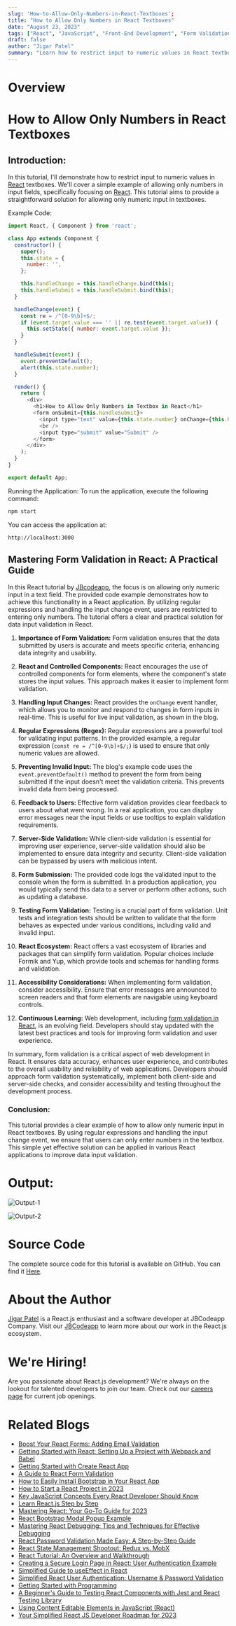 ```yaml
---
slug: 'How-to-Allow-Only-Numbers-in-React-Textboxes';
title: "How to Allow Only Numbers in React Textboxes"
date: "August 23, 2023"
tags: ["React", "JavaScript", "Front-End Development", "Form Validation"]
draft: false
author: "Jigar Patel"
summary: "Learn how to restrict input to numeric values in React textboxes. This tutorial provides a straightforward solution using regular expressions and React's onChange event handling to allow only numbers in input fields."
---
```


# Overview

<TOCInline toc={props.toc} exclude="Overview" toHeading={2} />

# How to Allow Only Numbers in React Textboxes

## Introduction:

In this tutorial, I'll demonstrate how to restrict input to numeric values in [React](https://react.dev/) textboxes. We'll cover a simple example of allowing only numbers in input fields, specifically focusing on [React](https://react.dev/). This tutorial aims to provide a straightforward solution for allowing only numeric input in textboxes.

Example Code:

```javascript
import React, { Component } from 'react';

class App extends Component {
  constructor() {
    super();
    this.state = {
      number: '',
    };

    this.handleChange = this.handleChange.bind(this);
    this.handleSubmit = this.handleSubmit.bind(this);
  }

  handleChange(event) {
    const re = /^[0-9\b]+$/;
    if (event.target.value === '' || re.test(event.target.value)) {
      this.setState({ number: event.target.value });
    }
  }

  handleSubmit(event) {
    event.preventDefault();
    alert(this.state.number);
  }

  render() {
    return (
      <div>
        <h1>How to Allow Only Numbers in Textbox in React</h1>
        <form onSubmit={this.handleSubmit}>
          <input type="text" value={this.state.number} onChange={this.handleChange} />
          <br />
          <input type="submit" value="Submit" />
        </form>
      </div>
    );
  }
}

export default App;
```

Running the Application:
To run the application, execute the following command:

```bash
npm start
```

You can access the application at:

```bash
http://localhost:3000
```

## Mastering Form Validation in React: A Practical Guide

In this React tutorial by [JBcodeapp](https://jbcodeapp.com), the focus is on allowing only numeric input in a text field. The provided code example demonstrates how to achieve this functionality in a React application. By utilizing regular expressions and handling the input change event, users are restricted to entering only numbers. The tutorial offers a clear and practical solution for data input validation in React.

1. **Importance of Form Validation:**
   Form validation ensures that the data submitted by users is accurate and meets specific criteria, enhancing data integrity and usability.

2. **React and Controlled Components:**
   React encourages the use of controlled components for form elements, where the component's state stores the input values. This approach makes it easier to implement form validation.

3. **Handling Input Changes:**
   React provides the `onChange` event handler, which allows you to monitor and respond to changes in form inputs in real-time. This is useful for live input validation, as shown in the blog.

4. **Regular Expressions (Regex):**
   Regular expressions are a powerful tool for validating input patterns. In the provided example, a regular expression (`const re = /^[0-9\b]+$/;`) is used to ensure that only numeric values are allowed.

5. **Preventing Invalid Input:**
   The blog's example code uses the `event.preventDefault()` method to prevent the form from being submitted if the input doesn't meet the validation criteria. This prevents invalid data from being processed.

6. **Feedback to Users:**
   Effective form validation provides clear feedback to users about what went wrong. In a real application, you can display error messages near the input fields or use tooltips to explain validation requirements.

7. **Server-Side Validation:**
   While client-side validation is essential for improving user experience, server-side validation should also be implemented to ensure data integrity and security. Client-side validation can be bypassed by users with malicious intent.

8. **Form Submission:**
   The provided code logs the validated input to the console when the form is submitted. In a production application, you would typically send this data to a server or perform other actions, such as updating a database.

9. **Testing Form Validation:**
   Testing is a crucial part of form validation. Unit tests and integration tests should be written to validate that the form behaves as expected under various conditions, including valid and invalid input.

10. **React Ecosystem:**
    React offers a vast ecosystem of libraries and packages that can simplify form validation. Popular choices include Formik and Yup, which provide tools and schemas for handling forms and validation.

11. **Accessibility Considerations:**
    When implementing form validation, consider accessibility. Ensure that error messages are announced to screen readers and that form elements are navigable using keyboard controls.

12. **Continuous Learning:**
    Web development, including [form validation in React](/), is an evolving field. Developers should stay updated with the latest best practices and tools for improving form validation and user experience.

In summary, form validation is a critical aspect of web development in React. It ensures data accuracy, enhances user experience, and contributes to the overall usability and reliability of web applications. Developers should approach form validation systematically, implement both client-side and server-side checks, and consider accessibility and testing throughout the development process.

### Conclusion:

This tutorial provides a clear example of how to allow only numeric input in React textboxes. By using regular expressions and handling the input change event, we ensure that users can only enter numbers in the textbox. This simple yet effective solution can be applied in various React applications to improve data input validation.

# Output:

![Output-1](/static/blog/How-to-Allow-Only-Numbers-in-React-Textboxes/image.png)

![Output-2](/static/blog/How-to-Allow-Only-Numbers-in-React-Textboxes/image-1.png)

# Source Code

The complete source code for this tutorial is available on GitHub. You can find it [Here](https://github.com/jbcodeapp/Blogs/tree/main/How%20to%20Allow%20Only%20Numbers%20in%20React%20Textboxes).

# About the Author

[Jigar Patel](https://expertlaravel.com) is a React.js enthusiast and a software developer at JBCodeapp Company. Visit our [JBCodeapp](https://jbcodeapp.com) to learn more about our work in the React.js ecosystem.

# We're Hiring!

Are you passionate about React.js development? We're always on the lookout for talented developers to join our team. Check out our [careers page](https://jbcodeapp.com) for current job openings.

# Related Blogs

- [Boost Your React Forms: Adding Email Validation](boost-your-react-forms-adding-email-validation.mdx)
- [Getting Started with React: Setting Up a Project with Webpack and Babel](getting-started-react-setup-webpack-babel.mdx)
- [Getting Started with Create React App](getting-started-with-create-react-app.mdx)
- [A Guide to React Form Validation](Here's-a-simple-guide-to-validating-forms-in-React.mdx)
- [How to Easily Install Bootstrap in Your React App](how-to-install-bootstrap-in-react-app.mdx)
- [How to Start a React Project in 2023](How-to-start-a-React-Project-in-2023.mdx)
- [Key JavaScript Concepts Every React Developer Should Know](key-javascript-concepts-for-react-developers.mdx)
- [Learn React.js Step by Step](Learn-React.js-Step-by-Step.mdx)
- [Mastering React: Your Go-To Guide for 2023](mastering-react-2023-guide.mdx)
- [React Bootstrap Modal Popup Example](react-bootstrap-modal-example.mdx)
- [Mastering React Debugging: Tips and Techniques for Effective Debugging](react-debugging-tips-and-techniques.mdx)
- [React Password Validation Made Easy: A Step-by-Step Guide](react-password-validation-step-by-step.mdx)
- [React State Management Shootout: Redux vs. MobX](react-state-management-redux-vs-mobx.mdx)
- [React Tutorial: An Overview and Walkthrough](React-Tutorial-An-Overview-and-Walkthrough.mdx)
- [Creating a Secure Login Page in React: User Authentication Example](secure-login-react-user-authentication.mdx)
- [Simplified Guide to useEffect in React](Simplified-Guide-to-useEffect-in-React.mdx)
- [Simplified React User Authentication: Username & Password Validation](simplified-react-user-authentication-username-&-password-validation.mdx)
- [Getting Started with Programming](Step-by-Step-Guide-Building-a-CRUD-App-in-React-Using-Hooks.mdx)
- [A Beginner's Guide to Testing React Components with Jest and React Testing Library](testing-react-components-jest-react-testing-library.mdx)
- [Using Content Editable Elements in JavaScript (React)](Using-Content-Editable-Elements-in-JavaScript-React.mdx)
- [Your Simplified React JS Developer Roadmap for 2023](Your-Simplified-React-JS-Developer-Roadmap-for-2023.mdx)
